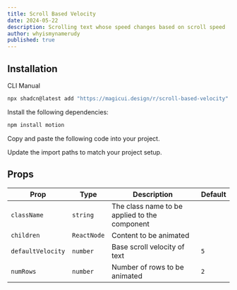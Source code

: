 ```yaml
---
title: Scroll Based Velocity
date: 2024-05-22
description: Scrolling text whose speed changes based on scroll speed
author: whyismynamerudy
published: true
---
```


<ComponentPreview name="scroll-based-velocity-demo" />

## Installation

<Tabs defaultValue="cli">

<TabsList>
  <TabsTrigger value="cli">CLI</TabsTrigger>
  <TabsTrigger value="manual">Manual</TabsTrigger>
</TabsList>
<TabsContent value="cli">

```bash
npx shadcn@latest add "https://magicui.design/r/scroll-based-velocity"
```

</TabsContent>

<TabsContent value="manual">

<Steps>

<Step>Install the following dependencies:</Step>

```bash
npm install motion
```

<Step>Copy and paste the following code into your project.</Step>

<ComponentSource name="scroll-based-velocity" />

<Step>Update the import paths to match your project setup.</Step>

</Steps>

</TabsContent>

</Tabs>

## Props

| Prop              | Type        | Description                                   | Default |
| ----------------- | ----------- | --------------------------------------------- | ------- |
| `className`       | `string`    | The class name to be applied to the component |         |
| `children`        | `ReactNode` | Content to be animated                        |         |
| `defaultVelocity` | `number`    | Base scroll velocity of text                  | `5`     |
| `numRows`         | `number`    | Number of rows to be animated                 | `2`     |

